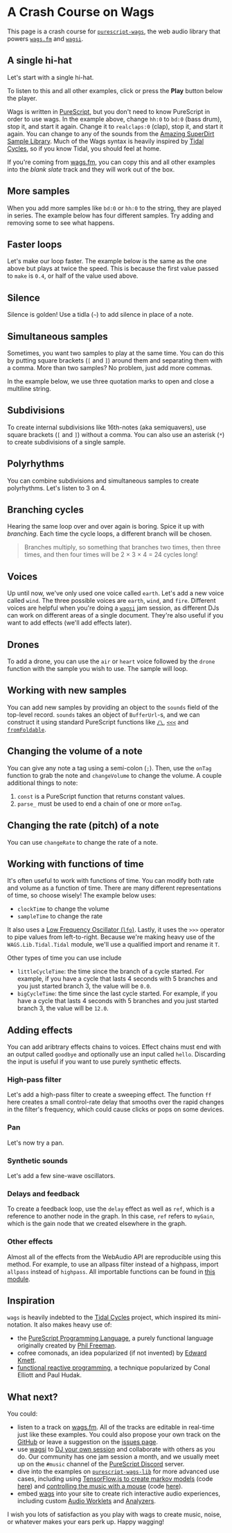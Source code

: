 
# A Crash Course on Wags

This page is a crash course for [`purescript-wags`](https://github.com/mikesol/purescript-wags), the web audio library that powers [`wags.fm`](https://github.com/mikesol/wags.fm) and [`wagsi`](https://github.com/mikesol/wagsi).

## A single hi-hat

Let's start with a single hi-hat.

<Player player={singleMain} code={single} />

To listen to this and all other examples, click or press the **Play** <FontAwesomeIcon icon={faPlayCircle} /> button below the player.

Wags is written in [PureScript](https://purescript.org), but you don't need to know PureScript in order to use wags. In the example above, change `hh:0` to `bd:0` (bass drum), stop it, and start it again. Change it to `realclaps:0` (clap), stop it, and start it again. You can change to any of the sounds from the [Amazing SuperDirt Sample Library](https://github.com/mikesol/wagsi/blob/main/SOUNDS.md). Much of the Wags syntax is heavily inspired by [Tidal Cycles](https://tidalcycles.org/), so if you know Tidal, you should feel at home.

If you're coming from [wags.fm](https://wags.fm), you can copy this and all other examples into the _blank slate_ track and they will work out of the box.

## More samples

When you add more samples like `bd:0` or `hh:0` to the string, they are played in series.  The example below has four different samples. Try adding and removing some to see what happens.

<Player player={severalMain} code={several} />

## Faster loops

Let's make our loop faster. The example below is the same as the one above but plays at twice the speed. This is because the first value passed to `make` is `0.4`, or half of the value used above.

<Player player={fasterMain} code={faster} />

## Silence

Silence is golden! Use a tidla (`~`) to add silence in place of a note.

<Player player={silenceMain} code={silence} />

## Simultaneous samples

Sometimes, you want two samples to play at the same time. You can do this by putting square brackets (`[` and `]`) around them and separating them with a comma. More than two samples? No problem, just add more commas.

In the example below, we use three quotation marks to open and close a multiline string.

<Player player={simulMain} code={simul} />

## Subdivisions

To create internal subdivisions like 16th-notes (aka semiquavers), use square brackets (`[` and `]`) without a comma. You can also use an asterisk (`*`) to create subdivisions of a single sample.

<Player player={subdivMain} code={subdiv} />

## Polyrhythms

You can combine subdivisions and simultaneous samples to create polyrhythms. Let's listen to 3 on 4.

<Player player={polyMain} code={poly} />

## Branching cycles

Hearing the same loop over and over again is boring. Spice it up with _branching_. Each time the cycle loops, a different branch will be chosen.

> Branches multiply, so something that branches two times, then three times, and then four times will be 2 × 3 × 4 = 24 cycles long!

<Player player={branchMain} code={branch} />

## Voices

Up until now, we've only used one voice called `earth`. Let's add a new voice called `wind`. The three possible voices are `earth`, `wind`, and `fire`. Different voices are helpful when you're doing a [`wagsi`](https://github.com/mikesol/wagsi) jam session, as different DJs can work on different areas of a single document. They're also useful if you want to add effects (we'll add effects later).

<Player player={voicesMain} code={voices} />

## Drones

To add a drone, you can use the `air` or `heart` voice followed by the `drone` function with the sample you wish to use. The sample will loop.

<Player player={dronesMain} code={drones} />

## Working with new samples

You can add new samples by providing an object to the `sounds` field of the top-level record. `sounds` takes an object of `BufferUrl`-s, and we can construct it using standard PureScript functions like [`/\`](https://pursuit.purescript.org/packages/purescript-tuples/6.0.1/docs/Data.Tuple.Nested), [`<<<`](https://pursuit.purescript.org/packages/purescript-prelude/5.0.1/docs/Control.Semigroupoid) and [`fromFoldable`](https://pursuit.purescript.org/packages/purescript-foreign-object/3.0.0/docs/Foreign.Object#v:fromFoldable).

<Player player={soundsMain} code={sounds} />

## Changing the volume of a note

You can give any note a tag using a semi-colon (`;`). Then, use the `onTag` function to grab the note and `changeVolume` to change the volume. A couple additional things to note:

1. `const` is a PureScript function that returns constant values.
2. `parse_` must be used to end a chain of one or more `onTag`.

<Player player={volumeMain} code={volume} />

## Changing the rate (pitch) of a note

You can use `changeRate` to change the rate of a note.

<Player preload player={rateMain} code={rate} />

## Working with functions of time

It's often useful to work with functions of time. You can modify both rate and volume as a function of time. There are many different representations of time, so choose wisely! The example below uses:

- `clockTime` to change the volume
- `sampleTime` to change the rate

It also uses a [Low Frequency Oscillator (`lfo`)](https://en.wikipedia.org/wiki/Low-frequency_oscillation). Lastly, it uses the `>>>` operator to pipe values from left-to-right. Because we're making heavy use of the `WAGS.Lib.Tidal.Tidal` module, we'll use a qualified import and rename it `T`.

<Player player={foftMain} code={foft} />

Other types of time you can use include

- `littleCycleTime`: the time since the branch of a cycle started. For example, if you have a cycle that lasts 4 seconds with 5 branches and you just started branch 3, the value will be `0.0`.
- `bigCycleTime`: the time since the last cycle started. For example, if you have a cycle that lasts 4 seconds with 5 branches and you just started branch 3, the value will be `12.0`.

## Adding effects

You can add aribtrary effects chains to voices. Effect chains must end with an output called `goodbye` and optionally use an input called `hello`. Discarding the input is useful if you want to use purely synthetic effects.

### High-pass filter

Let's add a high-pass filter to create a sweeping effect. The function `ff` here creates a small control-rate delay that smooths over the rapid changes in the filter's frequency, which could cause clicks or pops on some devices.

<Player player={highpassMain} code={highpass} />

### Pan

Let's now try a pan.

<Player player={panMain} code={pan} />

### Synthetic sounds

Let's add a few sine-wave oscillators.

<Player player={sinesMain} code={sines} />

### Delays and feedback

To create a feedback loop, use the `delay` effect as well as `ref`, which is a reference to another node in the graph. In this case, `ref` refers to `myGain`, which is the gain node that we created elsewhere in the graph.

<Player player={feedbackMain} code={feedback} />

### Other effects

Almost all of the effects from the WebAudio API are reproducible using this method. For example, to use an allpass filter instead of a highpass, import `allpass` instead of `highpass`. All importable functions can be found in [this module](https://github.com/mikesol/purescript-wags/blob/main/src/WAGS/Create/Optionals.purs).

## Inspiration

`wags` is heavily indebted to the [Tidal Cycles](https://tidalcycles.org/) project, which inspired its mini-notation. It also makes heavy use of:

- the [PureScript Programming Language](https://purescript.org), a purely functional language originally created by [Phil Freeman](https://twitter.com/paf31).
- cofree comonads, an idea popularized (if not invented) by [Edward Kmett](https://twitter.com/kmett).
- [functional reactive programming](https://en.wikipedia.org/wiki/Functional_reactive_programming), a technique popularized by Conal Elliott and Paul Hudak.

## What next?

You could:
- listen to a track on [wags.fm](https://wags.fm). All of the tracks are editable in real-time just like these examples. You could also propose your own track on the [GitHub](https://github.com/mikesol/wags.fm) or leave a suggestion on the [issues page](https://github.com/mikesol/wags.fm/issues).
- use [wagsi](https://github.com/mikesol/wagsi) to [DJ your own session](https://twitter.com/stronglynormal/status/1459623955719991299) and collaborate with others as you do. Our community has one jam session a month, and we usually meet up on the `#music` channel of the [PureScript Discord](https://purescript.org/chat) server.
- dive into the examples on [`purescript-wags-lib`](https://github.com/mikesol/purescript-wags-lib) for more advanced use cases, including using [TensorFlow.js to create markov models](https://purescript-wags-lib-sector.netlify.app/) (code [here](https://github.com/mikesol/purescript-wags-lib/tree/main/examples/sector)) and [controlling the music with a mouse](https://purescript-wags-lib-sequencer.netlify.app/) (code [here](https://github.com/mikesol/purescript-wags-lib/tree/main/examples/gamelan)).
- embed [wags](https://github.com/mikesol/purescript-wags) into your site to create rich interactive audio experiences, including custom [Audio Worklets](https://developer.mozilla.org/en-US/docs/Web/API/AudioWorklet) and [Analyzers](https://developer.mozilla.org/en-US/docs/Web/API/AnalyserNode).

I wish you lots of satisfaction as you play with wags to create music, noise, or whatever makes your ears perk up. Happy wagging!